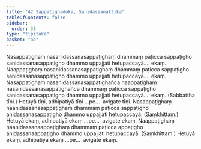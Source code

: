 ```yaml
---
title: "42 Sappaṭighaduka, Sanidassanattika"
tableOfContents: false
sidebar:
  order: 38
type: "tipitaka"
basket: "ab"
---
```



<DynamicBreadcrumb />

<Division number="90">

<Paragraph number="227">
Nasappaṭighaṃ nasanidassanasappaṭighaṃ dhammaṃ paṭicca sappaṭigho sanidassanasappaṭigho dhammo uppajjati hetupaccayā…  ekaṃ.
</Paragraph>

<Paragraph number="228">
Naappaṭighaṃ nasanidassanasappaṭighaṃ dhammaṃ paṭicca sappaṭigho sanidassanasappaṭigho dhammo uppajjati hetupaccayā…  ekaṃ.
</Paragraph>

<Paragraph number="229">
Nasappaṭighaṃ nasanidassanasappaṭighañca naappaṭighaṃ nasanidassanasappaṭighañca dhammaṃ paṭicca sappaṭigho sanidassanasappaṭigho dhammo uppajjati hetupaccayā…  ekaṃ. (Sabbattha tīṇi.) Hetuyā tīṇi, adhipatiyā tīṇi …pe…  avigate tīṇi.
</Paragraph>

<Paragraph number="230">
Nasappaṭighaṃ naanidassanasappaṭighaṃ dhammaṃ paṭicca sappaṭigho anidassanasappaṭigho dhammo uppajjati hetupaccayā. (Saṃkhittaṃ.) Hetuyā ekaṃ, adhipatiyā ekaṃ …pe…  avigate ekaṃ.
</Paragraph>

<Paragraph number="231">
Naappaṭighaṃ naanidassanaappaṭighaṃ dhammaṃ paṭicca appaṭigho anidassanaappaṭigho dhammo uppajjati hetupaccayā. (Saṃkhittaṃ.) Hetuyā ekaṃ, adhipatiyā ekaṃ …pe…  avigate ekaṃ.
</Paragraph>
</Division>